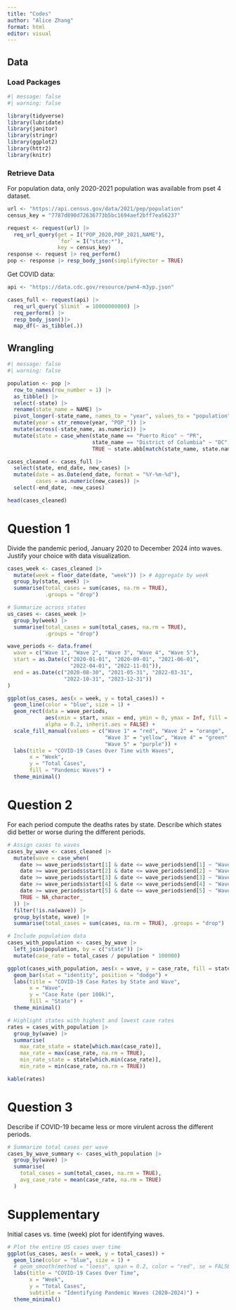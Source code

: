 ```yaml
---
title: "Codes"
author: "Alice Zhang"
format: html
editor: visual
---
```


## Data
### Load Packages

```r
#| message: false
#| warning: false

library(tidyverse)
library(lubridate)
library(janitor)
library(stringr)
library(ggplot2)
library(httr2)
library(knitr)
```

### Retrieve Data

For population data, only 2020-2021 population was available from pset 4 dataset.

```r
url <- "https://api.census.gov/data/2021/pep/population"
census_key = "7787d890d72636773b5bc1694aef2bff7ea56237"

request <- request(url) |>
  req_url_query(get = I("POP_2020,POP_2021,NAME"),
                `for` = I("state:*"),
                key = census_key)
response <- request |> req_perform()
pop <- response |> resp_body_json(simplifyVector = TRUE)
```

Get COVID data:

```r
api <- "https://data.cdc.gov/resource/pwn4-m3yp.json"

cases_full <- request(api) |>
  req_url_query(`$limit` = 10000000000) |>  
  req_perform() |>
  resp_body_json()|>
  map_df(~ as_tibble(.))
```

## Wrangling

```r
#| message: false
#| warning: false

population <- pop |>
  row_to_names(row_number = 1) |>
  as_tibble() |> 
  select(-state) |> 
  rename(state_name = NAME) |> 
  pivot_longer(-state_name, names_to = "year", values_to = "population") |> 
  mutate(year = str_remove(year, "POP_")) |> 
  mutate(across(-state_name, as.numeric)) |> 
  mutate(state = case_when(state_name == "Puerto Rico" ~ "PR",
                           state_name == "District of Columbia" ~ "DC",
                           TRUE ~ state.abb[match(state_name, state.name)]))

cases_cleaned <- cases_full |>
  select(state, end_date, new_cases) |>
  mutate(date = as.Date(end_date, format = "%Y-%m-%d"),
         cases = as.numeric(new_cases)) |>
  select(-end_date, -new_cases)

head(cases_cleaned)
```

# Question 1

Divide the pandemic period, January 2020 to December 2024 into waves. Justify your choice with data visualization.

```r
cases_week <- cases_cleaned |>
  mutate(week = floor_date(date, "week")) |> # Aggregate by week
  group_by(state, week) |>
  summarise(total_cases = sum(cases, na.rm = TRUE), 
            .groups = "drop")

# Summarize across states
us_cases <- cases_week |>
  group_by(week) |>
  summarise(total_cases = sum(total_cases, na.rm = TRUE), 
            .groups = "drop")
```

```r
wave_periods <- data.frame(
  wave = c("Wave 1", "Wave 2", "Wave 3", "Wave 4", "Wave 5"),
  start = as.Date(c("2020-01-01", "2020-09-01", "2021-06-01",
                    "2022-04-01", "2022-11-01")),
  end = as.Date(c("2020-08-30", "2021-05-31", "2022-03-31", 
                  "2022-10-31", "2023-12-31"))
)

ggplot(us_cases, aes(x = week, y = total_cases)) +
  geom_line(color = "blue", size = 1) +
  geom_rect(data = wave_periods, 
            aes(xmin = start, xmax = end, ymin = 0, ymax = Inf, fill = wave), 
            alpha = 0.2, inherit.aes = FALSE) +
  scale_fill_manual(values = c("Wave 1" = "red", "Wave 2" = "orange", 
                               "Wave 3" = "yellow", "Wave 4" = "green",
                               "Wave 5" = "purple")) +
  labs(title = "COVID-19 Cases Over Time with Waves",
       x = "Week",
       y = "Total Cases",
       fill = "Pandemic Waves") +
  theme_minimal()

```

# Question 2

For each period compute the deaths rates by state. Describe which states did better or worse during the different periods.

```r
# Assign cases to waves
cases_by_wave <- cases_cleaned |>
  mutate(wave = case_when(
    date >= wave_periods$start[1] & date <= wave_periods$end[1] ~ "Wave 1",
    date >= wave_periods$start[2] & date <= wave_periods$end[2] ~ "Wave 2",
    date >= wave_periods$start[3] & date <= wave_periods$end[3] ~ "Wave 3",
    date >= wave_periods$start[4] & date <= wave_periods$end[4] ~ "Wave 4",
    date >= wave_periods$start[5] & date <= wave_periods$end[5] ~ "Wave 5",
    TRUE ~ NA_character_
  )) |>
  filter(!is.na(wave)) |>
  group_by(state, wave) |>
  summarise(total_cases = sum(cases, na.rm = TRUE), .groups = "drop")

# Include population data 
cases_with_population <- cases_by_wave |>
  left_join(population, by = c("state")) |>
  mutate(case_rate = total_cases / population * 100000)
```

```r
ggplot(cases_with_population, aes(x = wave, y = case_rate, fill = state)) +
  geom_bar(stat = "identity", position = "dodge") +
  labs(title = "COVID-19 Case Rates by State and Wave",
       x = "Wave",
       y = "Case Rate (per 100k)",
       fill = "State") +
  theme_minimal()

# Highlight states with highest and lowest case rates
rates = cases_with_population |>
  group_by(wave) |>
  summarise(
    max_rate_state = state[which.max(case_rate)],
    max_rate = max(case_rate, na.rm = TRUE),
    min_rate_state = state[which.min(case_rate)],
    min_rate = min(case_rate, na.rm = TRUE))

kable(rates)
```

# Question 3

Describe if COVID-19 became less or more virulent across the different periods.

```r
# Summarize total cases per wave
cases_by_wave_summary <- cases_with_population |>
  group_by(wave) |>
  summarise(
    total_cases = sum(total_cases, na.rm = TRUE),
    avg_case_rate = mean(case_rate, na.rm = TRUE)
  )
```

# Supplementary

Initial cases vs. time (week) plot for identifying waves.

```r
# Plot the entire US cases over time
ggplot(us_cases, aes(x = week, y = total_cases)) +
  geom_line(color = "blue", size = 1) +
  # geom_smooth(method = "loess", span = 0.2, color = "red", se = FALSE) +
  labs(title = "COVID-19 Cases Over Time",
       x = "Week",
       y = "Total Cases",
       subtitle = "Identifying Pandemic Waves (2020–2024)") +
  theme_minimal()

```
